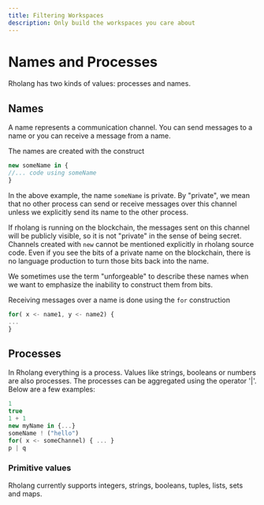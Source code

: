 ```yaml
---
title: Filtering Workspaces
description: Only build the workspaces you care about
---
```


# Names and Processes

Rholang has two kinds of values: processes and names.

## Names

A name represents a communication channel. You can send messages to a name or you can receive a message from a name.

The names are created with the construct

```javascript
new someName in {
//... code using someName
}
```

In the above example, the name `someName` is private. By "private", we mean that no other process can send or receive messages over this channel unless we explicitly send its name to the other process.

If rholang is running on the blockchain, the messages sent on this channel will be publicly visible, so it is not "private" in the sense of being secret. Channels created with `new` cannot be mentioned explicitly in rholang source code. Even if you see the bits of a private name on the blockchain, there is no language production to turn those bits back into the name.

We sometimes use the term "unforgeable" to describe these names when we want to emphasize the inability to construct them from bits.

Receiving messages over a name is done using the `for` construction

```javascript
for( x <- name1, y <- name2) {
...
}
```

## Processes

In Rholang everything is a process. Values like strings, booleans or numbers are also processes.
The processes can be aggregated using the operator '|'. Below are a few examples:

```javascript
1
true
1 + 1
new myName in {...}
someName ! ("hello")
for( x <- someChannel) { ... }
p | q
```

### Primitive values

Rholang currently supports integers, strings, booleans, tuples, lists, sets and maps.
